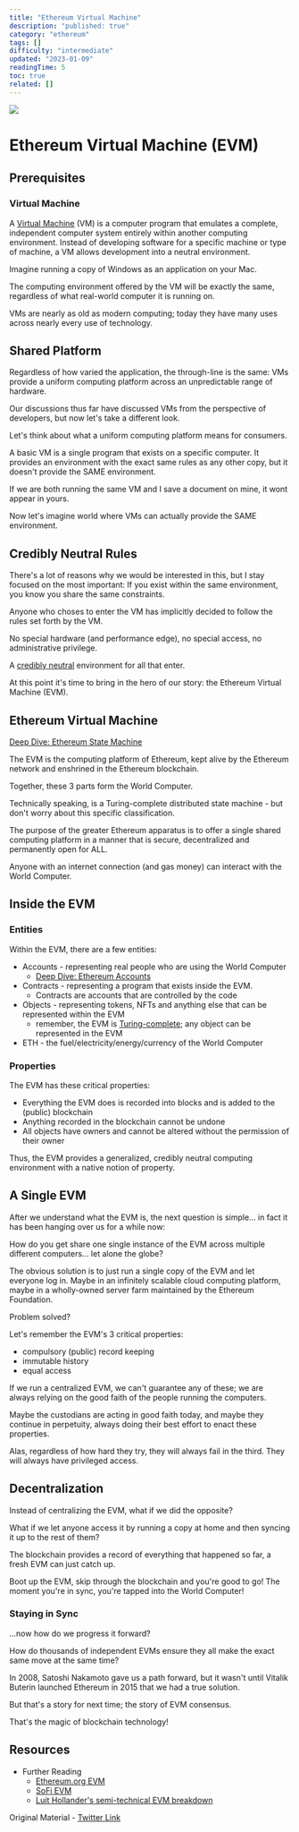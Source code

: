 ```yaml
---
title: "Ethereum Virtual Machine"
description: "published: true"
category: "ethereum"
tags: []
difficulty: "intermediate"
updated: "2023-01-09"
readingTime: 5
toc: true
related: []
---
```


![](/images/evm-banner2.png)

# Ethereum Virtual Machine (EVM)

## Prerequisites

### Virtual Machine

A [Virtual Machine](/background/computer) (VM) is a computer program that emulates a complete, independent computer system entirely within another computing environment. Instead of developing software for a specific machine or type of machine, a VM allows development into a neutral environment. 

Imagine running a copy of Windows as an application on your Mac.

The computing environment offered by the VM will be exactly the same, regardless of what real-world computer it is running on.

VMs are nearly as old as modern computing; today they have many uses across nearly every use of technology. 

## Shared Platform

Regardless of how varied the application, the through-line is the same: VMs provide a uniform computing platform across an unpredictable range of hardware.

Our discussions thus far have discussed VMs from the perspective of developers, but now let's take a different look. 

Let's think about what a uniform computing platform means for consumers.

A basic VM is a single program that exists on a specific computer. It provides an environment with the exact same rules as any other copy, but it doesn't provide the SAME environment. 

If we are both running the same VM and I save a document on mine, it wont appear in yours.

Now let's imagine world where VMs can actually provide the SAME environment. 

## Credibly Neutral Rules

There's a lot of reasons why we would be interested in this, but I stay focused on the most important: If you exist within the same environment, you know you share the same constraints.

Anyone who choses to enter the VM has implicitly decided to follow the rules set forth by the VM. 

No special hardware (and performance edge), no special access, no administrative privilege. 

A [credibly neutral](/concepts/credible-neutrality) environment for all that enter.

At this point it's time to bring in the hero of our story: the Ethereum Virtual Machine (EVM).

## Ethereum Virtual Machine

[Deep Dive: Ethereum State Machine](/ethereum/state-machine)

The EVM is the computing platform of Ethereum, kept alive by the Ethereum network and enshrined in the Ethereum blockchain.

Together, these 3 parts form the World Computer.

Technically speaking, is a Turing-complete distributed state machine - but don't worry about this specific classification.

The purpose of the greater Ethereum apparatus is to offer a single shared computing platform in a manner that is secure, decentralized and permanently open for ALL. 

Anyone with an internet connection (and gas money) can interact with the World Computer.

## Inside the EVM

### Entities

Within the EVM, there are a few entities: 

*   Accounts - representing real people who are using the World Computer
    *   [Deep Dive: Ethereum Accounts](/ethereum/account)
*   Contracts - representing a program that exists inside the EVM.
    *   Contracts are accounts that are controlled by the code
*   Objects - representing tokens, NFTs and anything else that can be represented within the EVM
    *   remember, the EVM is [Turing-complete](/concepts/turing-complete); any object can be represented in the EVM
*   ETH - the fuel/electricity/energy/currency of the World Computer

### Properties

The EVM has these critical properties: 

*   Everything the EVM does is recorded into blocks and is added to the (public) blockchain
*   Anything recorded in the blockchain cannot be undone
*   All objects have owners and cannot be altered without the permission of their owner

Thus, the EVM provides a generalized, credibly neutral computing environment with a native notion of property. 

## A Single EVM

After we understand what the EVM is, the next question is simple... in fact it has been hanging over us for a while now: 

How do you get share one single instance of the EVM across multiple different computers... let alone the globe?

The obvious solution is to just run a single copy of the EVM and let everyone log in. Maybe in an infinitely scalable cloud computing platform, maybe in a wholly-owned server farm maintained by the Ethereum Foundation. 

Problem solved?

Let's remember the EVM's 3 critical properties: 

*   compulsory (public) record keeping
*   immutable history
*   equal access

If we run a centralized EVM, we can't guarantee any of these; we are always relying on the good faith of the people running the computers.

Maybe the custodians are acting in good faith today, and maybe they continue in perpetuity, always doing their best effort to enact these properties. 

Alas, regardless of how hard they try, they will always fail in the third. They will always have privileged access.

## Decentralization

Instead of centralizing the EVM, what if we did the opposite? 

What if we let anyone access it by running a copy at home and then syncing it up to the rest of them? 

The blockchain provides a record of everything that happened so far, a fresh EVM can just catch up.

Boot up the EVM, skip through the blockchain and you're good to go! The moment you're in sync, you're tapped into the World Computer! 

### Staying in Sync

...now how do we progress it forward? 

How do thousands of independent EVMs ensure they all make the exact same move at the same time?

In 2008, Satoshi Nakamoto gave us a path forward, but it wasn't until Vitalik Buterin launched Ethereum in 2015 that we had a true solution.

But that's a story for next time; the story of EVM consensus.

That's the magic of blockchain technology!

## Resources

*   Further Reading
    *   [Ethereum.org EVM](https://ethereum.org/en/developers/docs/evm/)
    *   [SoFi EVM](https://www.sofi.com/learn/content/what-is-ethereum-virtual-machine/)
    *   [Luit Hollander's semi-technical EVM breakdown](https://medium.com/mycrypto/the-ethereum-virtual-machine-how-does-it-work-9abac2b7c9e)

Original Material - [Twitter Link](https://twitter.com/logarithmicrex/status/1574618174879735808)

